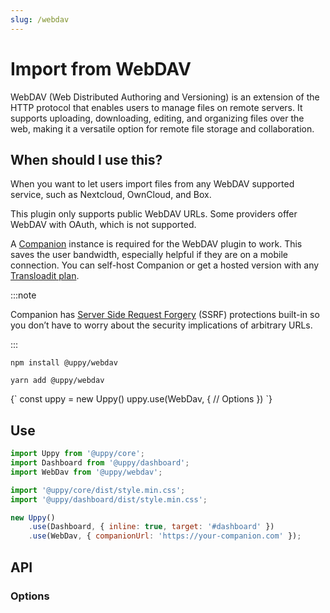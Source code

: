 ```yaml
---
slug: /webdav
---
```




# Import from WebDAV

WebDAV (Web Distributed Authoring and Versioning) is an extension of the HTTP
protocol that enables users to manage files on remote servers. It supports
uploading, downloading, editing, and organizing files over the web, making it a
versatile option for remote file storage and collaboration.

## When should I use this?

When you want to let users import files from any WebDAV supported service, such
as Nextcloud, OwnCloud, and Box.

This plugin only supports public WebDAV URLs. Some providers offer WebDAV with
OAuth, which is not supported.

A [Companion](/docs/companion) instance is required for the WebDAV plugin to
work. This saves the user bandwidth, especially helpful if they are on a mobile
connection. You can self-host Companion or get a hosted version with any
[Transloadit plan](https://transloadit.com/pricing/).

:::note

Companion has
[Server Side Request Forgery](https://owasp.org/www-community/attacks/Server_Side_Request_Forgery)
(SSRF) protections built-in so you don’t have to worry about the security
implications of arbitrary URLs.

:::

<Tabs>
  <TabItem value="npm" label="NPM" default>

```shell
npm install @uppy/webdav
```

  </TabItem>

  <TabItem value="yarn" label="Yarn">

```shell
yarn add @uppy/webdav
```

  </TabItem>

  <TabItem value="cdn" label="CDN">
    <UppyCdnExample>
      {`
        const uppy = new Uppy()
        uppy.use(WebDav, {
          // Options
        })
      `}
    </UppyCdnExample>
  </TabItem>
</Tabs>

## Use

```js {10-13} showLineNumbers
import Uppy from '@uppy/core';
import Dashboard from '@uppy/dashboard';
import WebDav from '@uppy/webdav';

import '@uppy/core/dist/style.min.css';
import '@uppy/dashboard/dist/style.min.css';

new Uppy()
	.use(Dashboard, { inline: true, target: '#dashboard' })
	.use(WebDav, { companionUrl: 'https://your-companion.com' });
```

## API

### Options

<CompanionOptions />

[template-credentials]:
	https://transloadit.com/docs/#how-to-create-template-credentials
